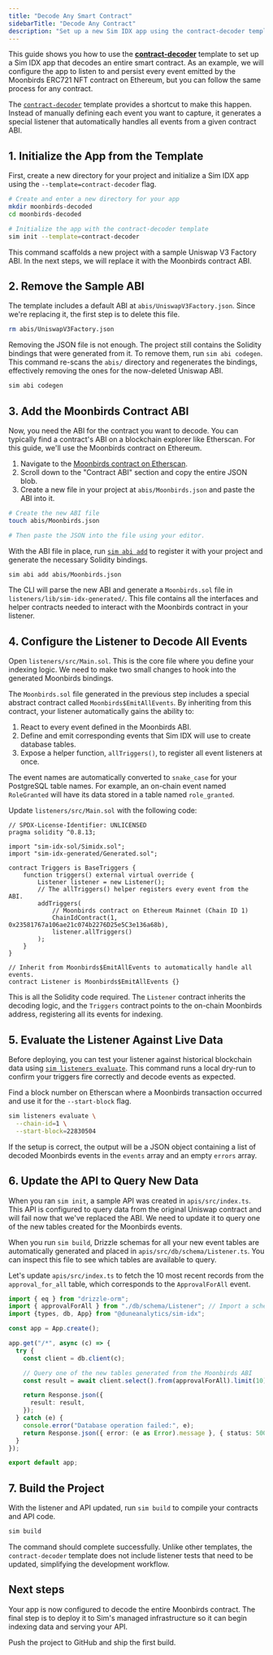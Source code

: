 ```yaml
---
title: "Decode Any Smart Contract"
sidebarTitle: "Decode Any Contract"
description: "Set up a new Sim IDX app using the contract-decoder template to decode all events and functions from any smart contract."
---
```


This guide shows you how to use the [**contract-decoder**](/idx/resources/templates) template to set up a Sim IDX app that decodes an entire smart contract. As an example, we will configure the app to listen to and persist every event emitted by the Moonbirds ERC721 NFT contract on Ethereum, but you can follow the same process for any contract.

The [`contract-decoder`](https://github.com/duneanalytics/sim-idx-example-contract-decoder) template provides a shortcut to make this happen. Instead of manually defining each event you want to capture, it generates a special listener that automatically handles all events from a given contract ABI.

## 1. Initialize the App from the Template

First, create a new directory for your project and initialize a Sim IDX app using the `--template=contract-decoder` flag.

```bash
# Create and enter a new directory for your app
mkdir moonbirds-decoded
cd moonbirds-decoded

# Initialize the app with the contract-decoder template
sim init --template=contract-decoder
```

This command scaffolds a new project with a sample Uniswap V3 Factory ABI. In the next steps, we will replace it with the Moonbirds contract ABI.

## 2. Remove the Sample ABI

The template includes a default ABI at `abis/UniswapV3Factory.json`. Since we're replacing it, the first step is to delete this file.

```bash
rm abis/UniswapV3Factory.json
```

Removing the JSON file is not enough. The project still contains the Solidity bindings that were generated from it. To remove them, run `sim abi codegen`. This command re-scans the `abis/` directory and regenerates the bindings, effectively removing the ones for the now-deleted Uniswap ABI.

```bash
sim abi codegen
```

## 3. Add the Moonbirds Contract ABI

Now, you need the ABI for the contract you want to decode. You can typically find a contract's ABI on a blockchain explorer like Etherscan. For this guide, we'll use the Moonbirds contract on Ethereum.

1.  Navigate to the [Moonbirds contract on Etherscan](https://etherscan.io/address/0x23581767a106ae21c074b2276D25e5C3e136a68b#code).
2.  Scroll down to the "Contract ABI" section and copy the entire JSON blob.
3.  Create a new file in your project at `abis/Moonbirds.json` and paste the ABI into it.

```bash
# Create the new ABI file
touch abis/Moonbirds.json

# Then paste the JSON into the file using your editor.
```

With the ABI file in place, run [`sim abi add`](/idx/cli#sim-abi-add-<file-path>) to register it with your project and generate the necessary Solidity bindings.

```bash
sim abi add abis/Moonbirds.json
```

The CLI will parse the new ABI and generate a `Moonbirds.sol` file in `listeners/lib/sim-idx-generated/`. This file contains all the interfaces and helper contracts needed to interact with the Moonbirds contract in your listener.

## 4. Configure the Listener to Decode All Events

Open `listeners/src/Main.sol`. This is the core file where you define your indexing logic. We need to make two small changes to hook into the generated Moonbirds bindings.

The `Moonbirds.sol` file generated in the previous step includes a special abstract contract called `Moonbirds$EmitAllEvents`. By inheriting from this contract, your listener automatically gains the ability to:
1.  React to every event defined in the Moonbirds ABI.
2.  Define and emit corresponding events that Sim IDX will use to create database tables.
3.  Expose a helper function, `allTriggers()`, to register all event listeners at once.

The event names are automatically converted to `snake_case` for your PostgreSQL table names. For example, an on-chain event named `RoleGranted` will have its data stored in a table named `role_granted`.

Update `listeners/src/Main.sol` with the following code:

```solidity
// SPDX-License-Identifier: UNLICENSED
pragma solidity ^0.8.13;

import "sim-idx-sol/Simidx.sol";
import "sim-idx-generated/Generated.sol";

contract Triggers is BaseTriggers {
    function triggers() external virtual override {
        Listener listener = new Listener();
        // The allTriggers() helper registers every event from the ABI.
        addTriggers(
            // Moonbirds contract on Ethereum Mainnet (Chain ID 1)
            ChainIdContract(1, 0x23581767a106ae21c074b2276D25e5C3e136a68b),
            listener.allTriggers()
        );
    }
}

// Inherit from Moonbirds$EmitAllEvents to automatically handle all events.
contract Listener is Moonbirds$EmitAllEvents {}
```

This is all the Solidity code required. The `Listener` contract inherits the decoding logic, and the `Triggers` contract points to the on-chain Moonbirds address, registering all its events for indexing.

## 5. Evaluate the Listener Against Live Data

Before deploying, you can test your listener against historical blockchain data using [`sim listeners evaluate`](/idx/cli#sim-listeners-evaluate). This command runs a local dry-run to confirm your triggers fire correctly and decode events as expected.

Find a block number on Etherscan where a Moonbirds transaction occurred and use it for the `--start-block` flag.

```bash
sim listeners evaluate \
  --chain-id=1 \
  --start-block=22830504
```

If the setup is correct, the output will be a JSON object containing a list of decoded Moonbirds events in the `events` array and an empty `errors` array.

## 6. Update the API to Query New Data

When you ran `sim init`, a sample API was created in `apis/src/index.ts`. This API is configured to query data from the original Uniswap contract and will fail now that we've replaced the ABI. We need to update it to query one of the new tables created for the Moonbirds events.

When you run `sim build`, Drizzle schemas for all your new event tables are automatically generated and placed in `apis/src/db/schema/Listener.ts`. You can inspect this file to see which tables are available to query.

Let's update `apis/src/index.ts` to fetch the 10 most recent records from the `approval_for_all` table, which corresponds to the `ApprovalForAll` event.

```typescript
import { eq } from "drizzle-orm";
import { approvalForAll } from "./db/schema/Listener"; // Import a schema from the new contract
import {types, db, App} from "@duneanalytics/sim-idx";

const app = App.create();

app.get("/*", async (c) => {
  try {
    const client = db.client(c);

    // Query one of the new tables generated from the Moonbirds ABI
    const result = await client.select().from(approvalForAll).limit(10);

    return Response.json({
      result: result,
    });
  } catch (e) {
    console.error("Database operation failed:", e);
    return Response.json({ error: (e as Error).message }, { status: 500 });
  }
});

export default app;
```

## 7. Build the Project

With the listener and API updated, run `sim build` to compile your contracts and API code.

```bash
sim build
```

The command should complete successfully. Unlike other templates, the `contract-decoder` template does not include listener tests that need to be updated, simplifying the development workflow.

## Next steps

Your app is now configured to decode the entire Moonbirds contract. The final step is to deploy it to Sim's managed infrastructure so it can begin indexing data and serving your API.

<Columns cols={1}>
  <Card title="Deploy your App" href="/idx/deployment">
    Push the project to GitHub and ship the first build.
  </Card>
</Columns>